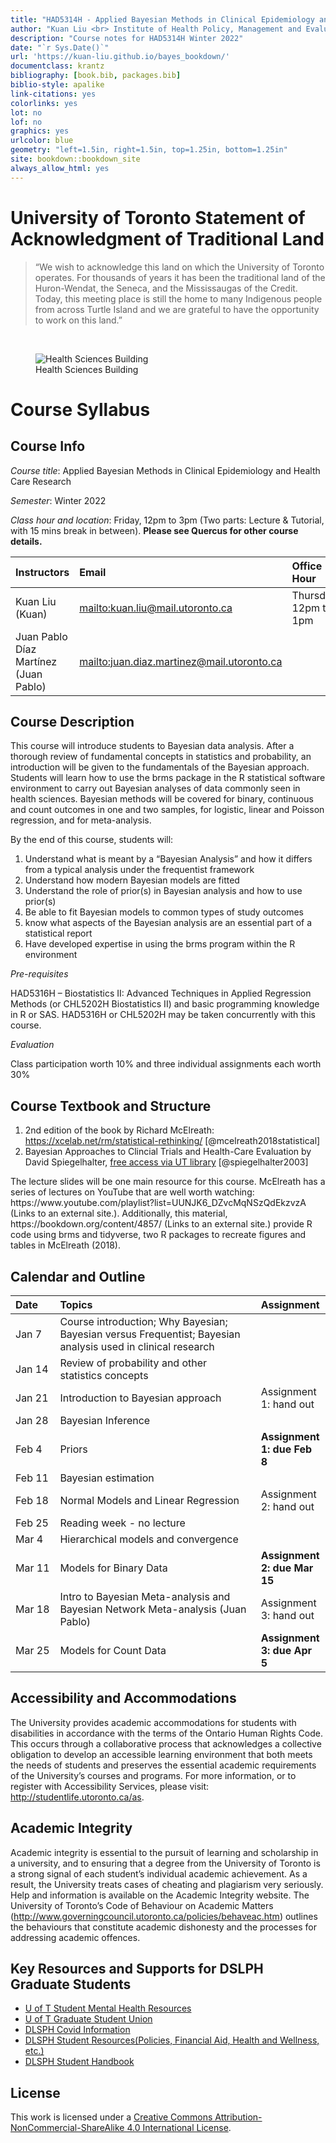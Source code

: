 ```yaml
---
title: "HAD5314H - Applied Bayesian Methods in Clinical Epidemiology and Health Care Research"
author: "Kuan Liu <br> Institute of Health Policy, Management and Evaluation <br> University of Toronto"
description: "Course notes for HAD5314H Winter 2022"
date: "`r Sys.Date()`"
url: 'https://kuan-liu.github.io/bayes_bookdown/'
documentclass: krantz
bibliography: [book.bib, packages.bib]
biblio-style: apalike
link-citations: yes
colorlinks: yes
lot: no
lof: no
graphics: yes
urlcolor: blue
geometry: "left=1.5in, right=1.5in, top=1.25in, bottom=1.25in"
site: bookdown::bookdown_site
always_allow_html: yes
---
```



# University of Toronto Statement of Acknowledgment of Traditional Land {.unnumbered}

> "We wish to acknowledge this land on which the University of Toronto operates. For thousands of years it has been the traditional land of the Huron-Wendat, the Seneca, and the Mississaugas of the Credit. Today, this meeting place is still the home to many Indigenous people from across Turtle Island and we are grateful to have the opportunity to work on this land."


</br>

![Health Sciences Building](images/cover.jpg)

# Course Syllabus {.unnumbered}

## Course Info {.unnumbered}

*Course title*: Applied Bayesian Methods in Clinical Epidemiology and Health Care Research

*Semester*: Winter 2022

*Class hour and location*: Friday, 12pm to 3pm (Two parts: Lecture & Tutorial, with 15 mins break in between). **Please see Quercus for other course details.**

| Instructors       | Email     | Office Hour |
|:------------------|:----------|:------------|
| Kuan Liu (Kuan)   | [mailto:kuan.liu\@mail.utoronto.ca](mailto:kuan.liu@mail.utoronto.ca){.uri} |    Thursday, 12pm to 1pm         |
| Juan Pablo Díaz Martínez (Juan Pablo) |      [mailto:juan.diaz.martinez\@mail.utoronto.ca](mailto:juan.diaz.martinez@mail.utoronto.ca){.uri}  |             |

## Course Description {.unnumbered}

This course will introduce students to Bayesian data analysis. After a thorough review of fundamental concepts in statistics and probability, an introduction will be given to the fundamentals of the Bayesian approach. Students will learn how to use the brms package in the R statistical software environment to carry out Bayesian analyses of data commonly seen in health sciences. Bayesian methods will be covered for binary, continuous and count outcomes in one and two samples, for logistic, linear and Poisson regression, and for meta-analysis.

By the end of this course, students will:

1. Understand what is meant by a “Bayesian Analysis” and how it differs from a typical analysis under the frequentist framework
2. Understand how modern Bayesian models are fitted
3. Understand the role of prior(s) in Bayesian analysis and how to use prior(s)
4. Be able to fit Bayesian models to common types of study outcomes
5. know what aspects of the Bayesian analysis are an essential part of a statistical report
6. Have developed expertise in using the brms program within the R environment


*Pre-requisites*

HAD5316H – Biostatistics II: Advanced Techniques in Applied Regression Methods (or CHL5202H Biostatistics II) and basic programming knowledge in R or SAS. HAD5316H or CHL5202H may be taken concurrently with this course.

*Evaluation*

Class participation worth 10% and three individual assignments each worth 30%

## Course Textbook and Structure {.unnumbered}

1.  2nd edition of the book by Richard McElreath: <https://xcelab.net/rm/statistical-rethinking/> [@mcelreath2018statistical]
2.  Bayesian Approaches to Clincial Trials and Health-Care Evaluation by David Spiegelhalter, [free access via UT library](https://onlinelibrary-wiley-com.myaccess.library.utoronto.ca/doi/book/10.1002/0470092602) [@spiegelhalter2003]

The lecture slides will be one main resource for this course. McElreath has a series of lectures on YouTube that are well worth watching: https://www.youtube.com/playlist?list=UUNJK6_DZvcMqNSzQdEkzvzA (Links to an external site.). Additionally, this material, https://bookdown.org/content/4857/ (Links to an external site.) provide R code using brms and tidyverse, two R packages to recreate figures and tables in McElreath (2018).

## Calendar and Outline {.unnumbered}

| Date  | Topics                       | Assignment  |
|:------|:-----------------------------|:---------|
| Jan 7   | Course introduction; Why Bayesian; Bayesian versus Frequentist; Bayesian analysis used in clinical research        |         |
| Jan 14  | Review of probability and other statistics concepts |         |
| Jan 21  | Introduction to Bayesian approach          | Assignment 1: hand out        |
| Jan 28  | Bayesian Inference        |         |
| Feb 4   | Priors |   **Assignment 1: due Feb 8**      |
| Feb 11  | Bayesian estimation                  |   |
| Feb 18  | Normal Models and Linear Regression                            |   Assignment 2: hand out        |
| Feb 25  |  Reading week - no lecture                           |         |
| Mar 4   | Hierarchical models and convergence                            |         |
| Mar 11  | Models for Binary Data                            |    **Assignment 2: due Mar 15**     |
| Mar 18  | Intro to Bayesian Meta-analysis and Bayesian Network Meta-analysis (Juan Pablo)                            |    Assignment 3: hand out     |
| Mar 25  | Models for Count Data         |    **Assignment 3: due Apr 5**     |


## Accessibility and Accommodations {.unnumbered}

The University provides academic accommodations for students with disabilities in accordance with the terms of the Ontario Human Rights Code. This occurs through a collaborative process that acknowledges a collective obligation to develop an accessible learning environment that both meets the needs of students and preserves the essential academic requirements of the University's courses and programs. For more information, or to register with Accessibility Services, please visit: <http://studentlife.utoronto.ca/as>.

## Academic Integrity {.unnumbered}

Academic integrity is essential to the pursuit of learning and scholarship in a university, and to ensuring that a degree from the University of Toronto is a strong signal of each student's individual academic achievement. As a result, the University treats cases of cheating and plagiarism very seriously. Help and information is available on the Academic Integrity website. The University of Toronto's Code of Behaviour on Academic Matters (<http://www.governingcouncil.utoronto.ca/policies/behaveac.htm>) outlines the behaviours that constitute academic dishonesty and the processes for addressing academic offences.


## Key Resources and Supports for DSLPH Graduate Students {.unnumbered}

- [U of T Student Mental Health Resources](https://mentalhealth.utoronto.ca/)
- [U of T Graduate Student Union](https://utgsu.ca/)
- [DLSPH Covid Information](http://www.dlsph.utoronto.ca/live-updates-on-covid-19-from-dlsph/)
- [DLSPH Student Resources(Policies, Financial Aid, Health and Wellness, etc.)](http://www.dlsph.utoronto.ca/students/current-students/)
- [DLSPH Student Handbook](https://www.dlsph.utoronto.ca/wp-content/uploads/2020/08/2020-21-Student-Handbook-19Aug.pdf)

## License {.unnumbered}

This work is licensed under a [Creative Commons Attribution-NonCommercial-ShareAlike 4.0 International License](https://creativecommons.org/licenses/by-nc-sa/4.0/).
